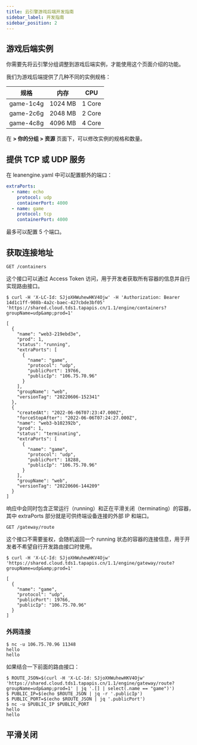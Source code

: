 ```yaml
---
title: 云引擎游戏后端开发指南
sidebar_label: 开发指南
sidebar_position: 2
---
```



## 游戏后端实例

你需要先将云引擎分组调整到游戏后端实例，才能使用这个页面介绍的功能。

我们为游戏后端提供了几种不同的实例规格：

| 规格          | 内存    | CPU    |
| ------------- | ------- | ------ |
| game-1c4g  | 1024 MB  | 1 Core |
| game-2c6g | 2048 MB | 2 Core |
| game-4c8g | 4096 MB | 4 Core |

在 **<Path to="engine" /> > 你的分组 > 资源** 页面下，可以修改实例的规格和数量。

## 提供 TCP 或 UDP 服务

在 leanengine.yaml 中可以配置额外的端口：

```yaml title='leanengine.yaml'
extraPorts:
  - name: echo
    protocol: udp
    containerPort: 4000
  - name: game
    protocol: tcp
    containerPort: 4000
```

最多可以配置 5 个端口。

## 获取连接地址

`GET /containers`

这个接口可以通过 Access Token 访问，用于开发者获取所有容器的信息并自行实现路由接口。

```
$ curl -H 'X-LC-Id: SJjoXHWuhewHKV4Ojw' -H 'Authorization: Bearer 14d1c1ff-908b-4a2c-baec-427cbde3bf05' 'https://shared.cloud.tds1.tapapis.cn/1.1/engine/containers?groupName=udp&amp;prod=1'

[
  {
    "name": "web3-219ebd3e",
    "prod": 1,
    "status": "running",
    "extraPorts": [
      {
        "name": "game",
        "protocol": "udp",
        "publicPort": 19766,
        "publicIp": "106.75.70.96"
      }
    ],
    "groupName": "web",
    "versionTag": "20220606-152341"
  },
  {
    "createdAt": "2022-06-06T07:23:47.000Z",
    "forceStopAfter": "2022-06-06T07:24:27.000Z",
    "name": "web3-b102392b",
    "prod": 1,
    "status": "terminating",
    "extraPorts": [
      {
        "name": "game",
        "protocol": "udp",
        "publicPort": 18288,
        "publicIp": "106.75.70.96"
      }
    ],
    "groupName": "web",
    "versionTag": "20220606-144209"
  }
]
```

响应中会同时包含正常运行（running）和正在平滑关闭（terminating）的容器，其中 extraPorts 部分就是可供终端设备连接的外部 IP 和端口。

`GET /gateway/route`

这个接口不需要鉴权，会随机返回一个 running 状态的容器的连接信息，用于开发者不希望自行开发路由接口时使用。

```
$ curl -H 'X-LC-Id: SJjoXHWuhewHKV4Ojw' 'https://shared.cloud.tds1.tapapis.cn/1.1/engine/gateway/route?groupName=udp&amp;prod=1'

[
  {
    "name": "game",
    "protocol": "udp",
    "publicPort": 19766,
    "publicIp": "106.75.70.96"
  }
]
```

### 外网连接

```
$ nc -u 106.75.70.96 11348
hello
hello
```

如果结合一下前面的路由接口：

```
$ ROUTE_JSON=$(curl -H 'X-LC-Id: SJjoXHWuhewHKV4Ojw' 'https://shared.cloud.tds1.tapapis.cn/1.1/engine/gateway/route?groupName=udp&amp;prod=1' | jq '.[] | select(.name == "game")')
$ PUBLIC_IP=$(echo $ROUTE_JSON | jq -r '.publicIp')
$ PUBLIC_PORT=$(echo $ROUTE_JSON | jq '.publicPort')
$ nc -u $PUBLIC_IP $PUBLIC_PORT
hello
hello
```

## 平滑关闭

